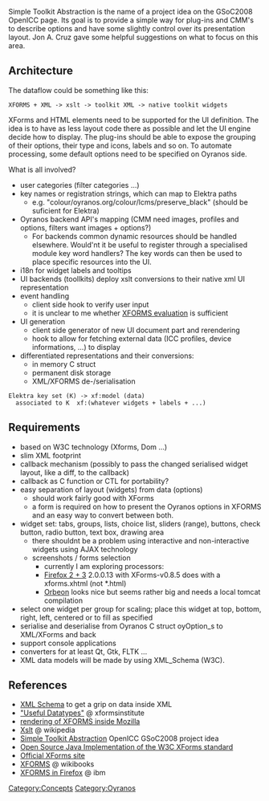 Simple Toolkit Abstraction is the name of a project idea on the GSoC2008 OpenICC page. Its goal is to provide a simple way for plug-ins and CMM's to describe options and have some slightly control over its presentation layout. Jon A. Cruz gave some helpful suggestions on what to focus on this area. 

== Architecture ==
The dataflow could be something like this:
 XFORMS + XML -> xslt -> toolkit XML -> native toolkit widgets

XForms and HTML elements need to be supported for the UI definition. The idea is to have as less layout code there as possible and let the UI engine decide how to display. The plug-ins should be able to expose the grouping of their options, their type and icons, labels and so on. To automate processing, some default options need to be specified on Oyranos side.

What is all involved?
* user categories (filter categories ...)
* key names or registration strings, which can map to Elektra paths
** e.g. "colour/oyranos.org/colour/lcms/preserve_black" (should be suficient for Elektra)
* Oyranos backend API's mapping (CMM need images, profiles and options, filters want images + options?)
** For backends common dynamic resources should be handled elsewhere. Would'nt it be useful to register through a specialised module key word handlers? The key words can then be used to place specific resources into the UI.
* i18n for widget labels and tooltips
* UI backends (toollkits) deploy xslt conversions to their native xml UI representation
* event handling
** client side hook to verify user input
** it is unclear to me whether [http://www.w3.org/TR/xforms/#expr-lib XFORMS evaluation] is sufficient
* UI generation
** client side generator of new UI document part and rerendering
** hook to allow for fetching external data (ICC profiles, device informations, ...) to display
* differentiated representations and their conversions:
** in memory C struct
** permanent disk storage
** XML/XFORMS de-/serialisation

 Elektra key set (K) -> xf:model (data)
   associated to K  xf:(whatever widgets + labels + ...)

== Requirements ==
* based on W3C technology (Xforms, Dom ...)
* slim XML footprint
* callback mechanism (possibly to pass the changed serialised widget layout, like a diff, to the callback)
* callback as C function or CTL for portability?
* easy separation of layout (widgets) from data (options)
** should work fairly good with XForms
** a form is required on how to present the Oyranos options in XFORMS and an easy way to convert between both.
* widget set: tabs, groups, lists, choice list, sliders (range), buttons, check button, radio button, text box, drawing area
** there shouldnt be a problem using interactive and non-interactive widgets using AJAX technology
** screenshots / forms selection
*** currently I am exploring processors:
*** [https://addons.mozilla.org/de/firefox/addon/824 Firefox 2 + 3] 2.0.0.13 with XForms-v0.8.5 does with a xforms.xhtml (not *.html)
*** [http://www.orbeon.com Orbeon] looks nice but seems rather big and needs a local tomcat compilation
* select one widget per group for scaling; place this widget at top, bottom, right, left, centered or to fill as specified
* serialise and deserialise from Oyranos C struct oyOption_s to XML/XForms and back
* support console applications
* converters for at least Qt, Gtk, FLTK ...
* XML data models will be made by using XML_Schema (W3C).

== References ==
* [http://www.w3.org/TR/xmlschema-2/#built-in-datatypes XML Schema] to get a grip on data inside XML
* [http://xformsinstitute.com/essentials/browse/book.php#ch04-6-fm2xml "Useful Datatypes"] @ xformsinstitute
* [http://developer.mozilla.org/en/docs/XForms rendering of XFORMS inside Mozilla]
* [http://en.wikipedia.org/wiki/Xslt Xslt] @ wikipedia
* [http://www.freedesktop.org/wiki/OpenIccForGoogleSoC2008#head-07e05f69f1b4e331ba0d3741dc06ba53ae728459 Simple Toolkit Abstraction] OpenICC GSoC2008 project idea
* [http://chiba.sourceforge.net/ Open Source Java Implementation of the W3C XForms standard]
* [http://www.w3.org/TR/xforms/ Official XForms site]
* [http://en.wikibooks.org/wiki/XForms XFORMS] @ wikibooks
* [http://www.ibm.com/developerworks/xml/library/x-xformsfirefox/ XFORMS in Firefox] @ ibm


[[Category:Concepts]]
[[Category:Oyranos]]